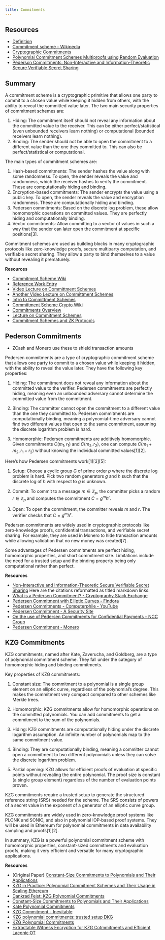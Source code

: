 ```yaml
---
title: Commitments
---
```


## Resources

- [Definition](https://cseweb.ucsd.edu/classes/fa19/cse206A-a/LecCommit.pdf)
- [Commitment scheme - Wikipedia](https://en.wikipedia.org/wiki/Commitment_scheme)
- [Cryptographic Commitments](https://findora.org/faq/techniques/cryptographic-commitments/)
- [Polynomial Commitment Schemes Multiproofs using Random Evaluation](https://dankradfeist.de/ethereum/2021/06/18/pcs-multiproofs.html#evaluating-a-polynomial-in-evaluation-form-on-a-point-outside-the-domain)
- [Pederson Commitments: Non-Interactive and Information-Theoretic Secure Verifiable Secret Sharing](https://link.springer.com/chapter/10.1007/3-540-46766-1_9)


## Summary

A commitment scheme is a cryptographic primitive that allows one party to commit to a chosen value while keeping it hidden from others, with the ability to reveal the committed value later. The two main security properties of commitment schemes are:

1. Hiding: The commitment itself should not reveal any information about the committed value to the receiver. This can be either perfect/statistical (even unbounded receivers learn nothing) or computational (bounded receivers learn nothing).
2. Binding: The sender should not be able to open the commitment to a different value than the one they committed to. This can also be perfect/statistical or computational.

The main types of commitment schemes are:

1. Hash-based commitments: The sender hashes the value along with some randomness. To open, the sender reveals the value and randomness, which the receiver hashes to verify the commitment. These are computationally hiding and binding.
2. Encryption-based commitments: The sender encrypts the value using a public key. To open, the sender reveals the value and encryption randomness. These are computationally hiding and binding.
3. Pedersen commitments: Based on the discrete log problem, these allow homomorphic operations on committed values. They are perfectly hiding and computationally binding.
4. Vector commitments: Allow committing to a vector of values in such a way that the sender can later open the commitment at specific positions[3].

Commitment schemes are used as building blocks in many cryptographic protocols like zero-knowledge proofs, secure multiparty computation, and verifiable secret sharing. They allow a party to bind themselves to a value without revealing it prematurely.

**Resources**

- [Commitment Scheme Wiki](https://en.wikipedia.org/wiki/Commitment_scheme)
- [Reference Work Entry](https://link.springer.com/referenceworkentry/10.1007/978-1-4419-5906-5_239)
- [Video Lecture on Committment Schemes](https://www.youtube.com/watch?v=kQC4gesed0k)
- [Another Video Lecture on Committment Schemes](https://www.youtube.com/watch?v=IkNZWJFcfcU)
- [Intro to Committment Schemes](https://blockdoc.substack.com/p/an-introduction-to-commitment-schemes)
- [Committment Scheme Crypto Wiki](https://cryptography.fandom.com/wiki/Commitment_scheme)
- [Commitments Overview](https://www.redshiftzero.com/post/commitments/)
- [Lecture on Commitment Schemes](https://piazza.com/class_profile/get_resource/iiauye4zvj2hu/inhhhsyt9x74kl)
- [Commitment Schemes and ZK Protocols](https://homepages.cwi.nl/~schaffne/courses/crypto/2014/papers/ComZK08.pdf)


## Pederson Commitments 

- ZCash and Monero use these to shield transaction amounts

Pedersen commitments are a type of cryptographic commitment scheme that allows one party to commit to a chosen value while keeping it hidden, with the ability to reveal the value later. They have the following key properties:

1. Hiding: The commitment does not reveal any information about the committed value to the verifier. Pedersen commitments are perfectly hiding, meaning even an unbounded adversary cannot determine the committed value from the commitment.

2. Binding: The committer cannot open the commitment to a different value than the one they committed to. Pedersen commitments are computationally binding, meaning a polynomial-time adversary cannot find two different values that open to the same commitment, assuming the discrete logarithm problem is hard.

3. Homomorphic: Pedersen commitments are additively homomorphic. Given commitments $C(m_1, r_1)$ and $C(m_2, r_2)$, one can compute $C(m_1 + m_2, r_1 + r_2)$ without knowing the individual committed values[1][2].

Here's how Pedersen commitments work[1][3][5]:

1. Setup: Choose a cyclic group $G$ of prime order $p$ where the discrete log problem is hard. Pick two random generators $g$ and $h$ such that the discrete log of $h$ with respect to $g$ is unknown.

2. Commit: To commit to a message $m \in \mathbb{Z}_p$, the committer picks a random $r \in \mathbb{Z}_p$ and computes the commitment $C = g^m h^r$.

3. Open: To open the commitment, the committer reveals $m$ and $r$. The verifier checks that $C = g^m h^r$.

Pedersen commitments are widely used in cryptographic protocols like zero-knowledge proofs, confidential transactions, and verifiable secret sharing. For example, they are used in Monero to hide transaction amounts while allowing validation that no new money was created[7].

Some advantages of Pedersen commitments are perfect hiding, homomorphic properties, and short commitment size. Limitations include the need for a trusted setup and the binding property being only computational rather than perfect.

**Resources**

- [Non-Interactive and Information-Theoretic Secure Verifiable Secret Sharing](https://link.springer.com/chapter/10.1007/3-540-46766-1_9)
Here are the citations reformatted as titled markdown links:
- [What is a Pedersen Commitment? - Cryptography Stack Exchange](https://crypto.stackexchange.com/questions/64437/what-is-a-pedersen-commitment)
- [Pedersen Commitment with Elliptic Curves - Findora](https://findora.org/faq/crypto/pedersen-commitment-with-elliptic-curves/)
- [Pedersen Commitments - Computerphile - YouTube](https://www.youtube.com/watch?v=J9SOk9dIOCk)
- [Pedersen Commitment - A Security Site](https://asecuritysite.com/encryption/ped)
- [On the use of Pedersen Commitments for Confidential Payments - NCC Group](https://research.nccgroup.com/2021/06/15/on-the-use-of-pedersen-commitments-for-confidential-payments/)
- [Pedersen Commitment - Monero](https://www.getmonero.org/resources/moneropedia/pedersen-commitment.html)
    

## KZG Commitments

KZG commitments, named after Kate, Zaverucha, and Goldberg, are a type of polynomial commitment scheme. They fall under the category of homomorphic hiding and binding commitments.

Key properties of KZG commitments:

1. Constant size: The commitment to a polynomial is a single group element on an elliptic curve, regardless of the polynomial's degree. This makes the commitment very compact compared to other schemes like Merkle trees.

2. Homomorphic: KZG commitments allow for homomorphic operations on the committed polynomials. You can add commitments to get a commitment to the sum of the polynomials.

3. Hiding: KZG commitments are computationally hiding under the discrete logarithm assumption. An infinite number of polynomials map to the same commitment value.

4. Binding: They are computationally binding, meaning a committer cannot open a commitment to two different polynomials unless they can solve the discrete logarithm problem.

5. Partial opening: KZG allows for efficient proofs of evaluation at specific points without revealing the entire polynomial. The proof size is constant (a single group element) regardless of the number of evaluation points proven.

KZG commitments require a trusted setup to generate the structured reference string (SRS) needed for the scheme. The SRS consists of powers of a secret value in the exponent of a generator of an elliptic curve group.

KZG commitments are widely used in zero-knowledge proof systems like PLONK and SONIC, and also in polynomial IOP-based proof systems. They will be used in Ethereum for polynomial commitments in data availability sampling and proofs[1][2].

In summary, KZG is a powerful polynomial commitment scheme with homomorphic properties, constant-sized commitments and evaluation proofs, making it very efficient and versatile for many cryptographic applications.

**Resources**

- (Original Paper) [Constant-Size Commitments to Polynomials and Their Applications](https://link.springer.com/chapter/10.1007/978-3-642-17373-8_11)
- [KZG in Practice: Polynomial Commitment Schemes and Their Usage in Scaling Ethereum](https://scroll.io/blog/kzg)
- [Dankrad Feist: KZG Polynomial Commitments](https://dankradfeist.de/ethereum/2020/06/16/kate-polynomial-commitments.html)
- [Constant-Size Commitments to Polynomials and Their Applications](https://www.iacr.org/archive/asiacrypt2010/6477178/6477178.pdf)
- [Kate Polynomial Commitments](https://risencrypto.github.io/Kate/)  
- [KZG Commitment - Inevitable](https://inevitableeth.com/home/concepts/kzg-commitment)
- [KZG polynomial commitments: trusted setup DKG](https://alinush.github.io/2020/05/06/kzg-polynomial-commitments.html)
- [KZG Polynomial Commitments](https://blog.subspace.network/kzg-polynomial-commitments-cd64af8ec868?gi=9bcd7aaa6634)
- [Extractable Witness Encryption for KZG Cotmmitments and Efficient Laconic OT](https://eprint.iacr.org/2024/264)




